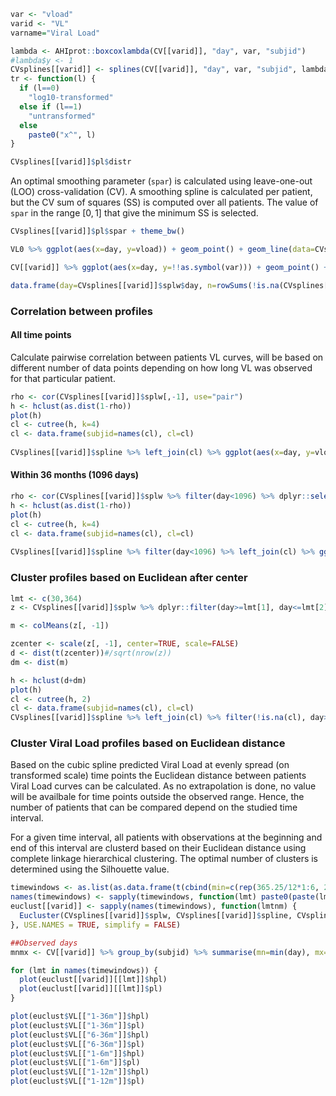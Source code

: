 ```r
var <- "vload"
varid <- "VL"
varname="Viral Load"
```

```r
lambda <- AHIprot::boxcoxlambda(CV[[varid]], "day", var, "subjid")
#lambda$y <- 1 
CVsplines[[varid]] <- splines(CV[[varid]], "day", var, "subjid", lambda)
tr <- function(l) {
  if (l==0)
    "log10-transformed"
  else if (l==1)
    "untransformed"
  else
    paste0("x^", l)
}
```

```r
CVsplines[[varid]]$pl$distr
```

An optimal smoothing parameter (`spar`) is calculated using leave-one-out (LOO) cross-validation (CV). A smoothing spline is calculated per patient, but the CV sum of squares (SS) is computed over all patients. The value of `spar` in the range $[0,1]$ that give the minimum SS is selected.

```r
CVsplines[[varid]]$pl$spar + theme_bw()
```

```r
VL0 %>% ggplot(aes(x=day, y=vload)) + geom_point() + geom_line(data=CVsplines[[varid]]$spline, color="red") + scale_y_log10() + facet_wrap(~subjid) + theme_bw() + xlim(c(0,1096))
```

```r
CV[[varid]] %>% ggplot(aes(x=day, y=!!as.symbol(var))) + geom_point() + geom_line(data=CVsplines[[varid]]$spline, color="red") + scale_x_continuous(limits=c(NA,1096), trans = scales::boxcox_trans(CVsplines[[varid]]$lambda$x, 1), breaks=c(30, 61, 183, 365, 730, 1096), labels = c("1m", "2m", "6m", "1y", "2y", "3y")) + scale_y_continuous(trans = scales::boxcox_trans(CVsplines[[varid]]$lambda$y), breaks=10^seq(2,8,2), labels = c("100", "1e4", "1e6", "1e8")) + facet_wrap(~subjid) + theme_bw()  
```

```r
data.frame(day=CVsplines[[varid]]$splw$day, n=rowSums(!is.na(CVsplines[[varid]]$splw[, -1]))) %>% ggplot(aes(x=day, y=n)) + geom_point() + scale_x_continuous(breaks=c(42, 100, round(seq(365.25, 3000, 365.23))), trans=scales::boxcox_trans(0, 1))
```

\FloatBarrier

### Correlation between profiles

#### All time points

Calculate pairwise correlation between patients VL curves, will be based on different number of data points depending on how long VL was observed for that particular patient.

```r
rho <- cor(CVsplines[[varid]]$splw[,-1], use="pair") 
h <- hclust(as.dist(1-rho))
plot(h)
cl <- cutree(h, k=4)
cl <- data.frame(subjid=names(cl), cl=cl)
 
CVsplines[[varid]]$spline %>% left_join(cl) %>% ggplot(aes(x=day, y=vload, group=subjid, color=paste("Cluster ", cl))) + geom_line() + scale_y_log10() + facet_wrap(~paste(cl, subjid, sep=": ")) + theme_bw() + scale_color_discrete("")
```

#### Within 36 months (1096 days)

```r
rho <- cor(CVsplines[[varid]]$splw %>% filter(day<1096) %>% dplyr::select(-day), use="pair")
h <- hclust(as.dist(1-rho))
plot(h)
cl <- cutree(h, k=4)
cl <- data.frame(subjid=names(cl), cl=cl)
 
CVsplines[[varid]]$spline %>% filter(day<1096) %>% left_join(cl) %>% ggplot(aes(x=day, y=vload, group=subjid, color=paste("Cluster ", cl))) + geom_line() + scale_y_log10() + facet_wrap(~paste(cl, subjid, sep=": ")) + theme_bw() + scale_color_discrete("")
```

### Cluster profiles based on Euclidean after center

```r
lmt <- c(30,364)
z <- CVsplines[[varid]]$splw %>% dplyr::filter(day>=lmt[1], day<=lmt[2]) %>% dplyr::select(which(colMeans(is.na(.))==0))

m <- colMeans(z[, -1])

zcenter <- scale(z[, -1], center=TRUE, scale=FALSE)
d <- dist(t(zcenter))#/sqrt(nrow(z))
dm <- dist(m)

h <- hclust(d+dm)
plot(h)
cl <- cutree(h, 2)
cl <- data.frame(subjid=names(cl), cl=cl)
CVsplines[[varid]]$spline %>% left_join(cl) %>% filter(!is.na(cl), day>=lmt[1], day<=lmt[2]) %>% ggplot(aes(x=day, y=vload, group=subjid, color=paste("Cluster ", cl))) + geom_vline(xintercept = 30) + geom_vline(xintercept=364) + geom_line() + theme_bw() + scale_color_discrete("") + scale_x_continuous(trans=scales::boxcox_trans(CVsplines[[varid]]$lambda$x, 1)) + scale_y_continuous(trans=scales::boxcox_trans(CVsplines[[varid]]$lambda$y)) 
```


\FloatBarrier



### Cluster Viral Load profiles based on Euclidean distance


Based on the cubic spline predicted Viral Load at evenly spread (on transformed scale) time points the Euclidean distance between patients Viral Load curves can be calculated. As no extrapolation is done, no value will be availbale for time points outside the observed range. Hence, the number of patients that can be compared depend on the studied time interval.

For a given time interval, all patients with observations at the beginning and end of this interval are clusterd based on their Euclidean distance using complete linkage hierarchical clustering. The optimal number of clusters is determined using the Silhouette value.

```r
timewindows <- as.list(as.data.frame(t(cbind(min=c(rep(365.25/12*1:6, 2), rep(365.25/12*1:3, 5:3)), max=c(rep(365.25*3,6), rep(365.25,6), 365.25/12*c(2:6,3:6, 4:6))))))
names(timewindows) <- sapply(timewindows, function(lmt) paste0(paste(lmt/365.25*12, collapse="-"), "m"))
euclust[[varid]] <- sapply(names(timewindows), function(lmtnm) {
  Eucluster(CVsplines[[varid]]$splw, CVsplines[[varid]]$spline, CVsplines[[varid]]$lambda, timewindows[[lmtnm]], lmtnm, time="day", value=var)
}, USE.NAMES = TRUE, simplify = FALSE)
```


```r
##Observed days
mnmx <- CV[[varid]] %>% group_by(subjid) %>% summarise(mn=min(day), mx=max(day))
```

```r
for (lmt in names(timewindows)) {
  plot(euclust[[varid]][[lmt]]$hpl) 
  plot(euclust[[varid]][[lmt]]$pl)
}
```

```r
plot(euclust$VL[["1-36m"]]$hpl)
plot(euclust$VL[["1-36m"]]$pl)
plot(euclust$VL[["6-36m"]]$hpl)
plot(euclust$VL[["6-36m"]]$pl)
plot(euclust$VL[["1-6m"]]$hpl)
plot(euclust$VL[["1-6m"]]$pl)
plot(euclust$VL[["1-12m"]]$hpl)
plot(euclust$VL[["1-12m"]]$pl)
```


\FloatBarrier